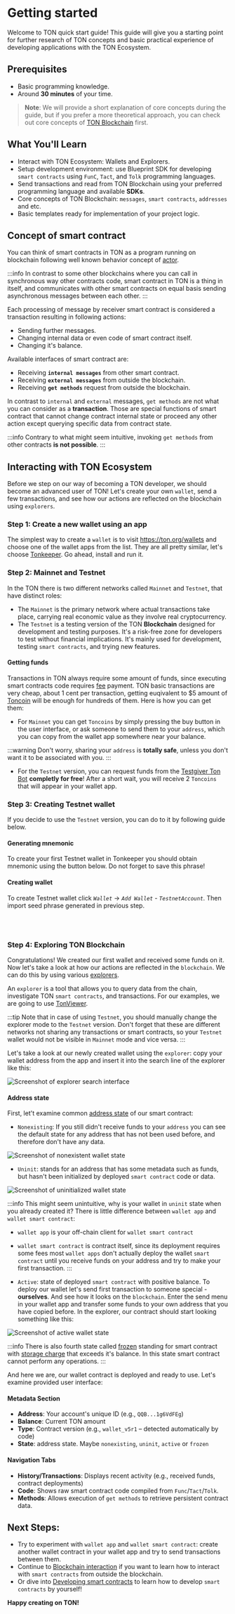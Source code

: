 
# Getting started

Welcome to TON quick start guide! This guide will give you a starting point for further research of TON concepts and basic practical experience of developing applications with the TON Ecosystem.

## Prerequisites

- Basic programming knowledge.
- Around **30 minutes** of your time.

> **Note**: We will provide a short explanation of core concepts during the guide, but if you prefer a more theoretical approach, you can check out core concepts of [TON Blockchain](/v3/concepts/dive-into-ton/ton-blockchain/blockchain-of-blockchains/) first.

## What You'll Learn

- Interact with TON Ecosystem: Wallets and Explorers.
- Setup development environment: use Blueprint SDK for developing `smart contracts` using `FunC`, `Tact`, and `Tolk` programming languages.
- Send transactions and read from TON Blockchain using your preferred programming language and available **SDKs**.
- Core concepts of TON Blockchain: `messages`, `smart contracts`, `addresses` and etc.
- Basic templates ready for implementation of your project logic.

## Concept of smart contract

You can think of smart contracts in TON as a program running on blockchain following well known behavior concept of [actor](/v3/concepts/dive-into-ton/ton-blockchain/blockchain-of-blockchains#single-actor/).

:::info
In contrast to some other blockchains where you can call in synchronous way other contracts code, smart contract in TON is a thing in itself, and communicates with other smart contracts on equal basis sending asynchronous messages between each other.
:::

Each processing of message by receiver smart contract is considered a transaction resulting in following actions:

- Sending further messages.
- Changing internal data or even code of smart contract itself.
- Changing it's balance.

Available interfaces of smart contract are:

- Receiving **`internal messages`** from other smart contract.
- Receiving **`external messages`** from outside the blockchain.
- Receiving **`get methods`** request from outside the blockchain.

In contrast to `internal` and `external` messages, `get methods` are not what you can consider as a **transaction**. Those are special functions of smart contract that cannot change contract internal state or proceed any other action except querying specific data from contract state.

:::info
Contrary to what might seem intuitive, invoking `get methods` from other contracts **is not possible**.
:::

## Interacting with TON Ecosystem

Before we step on our way of becoming a TON developer, we should become an advanced user of TON! Let's create your own `wallet`, send a few transactions, and see how our actions are reflected on the blockchain using `explorers`.

### Step 1: Create a new wallet using an app

The simplest way to create a `wallet` is to visit https://ton.org/wallets and choose one of the wallet apps from the list. They are all pretty similar, let's choose [Tonkeeper](https://tonkeeper.com/). Go ahead, install and run it.

### Step 2: Mainnet and Testnet

In the TON there is two different networks called `Mainnet` and `Testnet`, that have distinct roles:

- The `Mainnet` is the primary network where actual transactions take place, carrying real economic value as they involve real cryptocurrency.
- The `Testnet` is a testing version of the TON **Blockchain** designed for development and testing purposes. It's a risk-free zone for developers to test without financial implications. It's mainly used for development, testing `smart contracts`, and trying new features.

#### Getting funds

Transactions in TON always require some amount of funds, since executing smart contracts code requires [fee](/v3/documentation/smart-contracts/transaction-fees/fees/) payment. TON basic transactions are very cheap, about 1 cent per transaction, getting euqivalent to $5 amount of [Toncoin](/v3/documentation/dapps/defi/coins/) will be enough for hundreds of them. Here is how you can get them:

- For `Mainnet` you can get `Toncoins` by simply pressing the buy button in the user interface, or ask someone to send them to your `address`, which you can copy from the wallet app somewhere near your balance.

:::warning
Don't worry, sharing your `address` is **totally safe**, unless you don't want it to be associated with you.
:::

- For the `Testnet` version, you can request funds from the [Testgiver Ton Bot](https://t.me/testgiver_ton_bot/) **completly for free**! After a short wait, you will receive 2 `Toncoins` that will appear in your wallet app.

### Step 3: Creating Testnet wallet

If you decide to use the `Testnet` version, you can do to it by following guide below.

#### Generating mnemonic

To create your first Testnet wallet in Tonkeeper you should obtain mnemonic using the button below. Do not forget to save this phrase!

<MnemonicGenerator />

#### Creating wallet

To create Testnet wallet click _`Wallet`_ -> _`Add Wallet`_ - _`TestnetAccount`_. Then import seed phrase generated in previous step.

<div
  style={{
    display: "flex",
    justifyContent: "center",
    gap: "20px",
    flexWrap: "wrap",
    marginBottom: "30px",
  }}
>
  <br />
  <ThemedImage
    height="600px"
    alt=""
    sources={{
      light: "/img/tutorials/quick-start/tonkeeper-light.jpg?raw=true",
      dark: "/img/tutorials/quick-start/tonkeeper-dark.jpg?raw=true",
    }}
  />
  <br />
</div>

### Step 4: Exploring TON Blockchain

Congratulations! We created our first wallet and received some funds on it. Now let's take a look at how our actions are reflected in the `blockchain`. We can do this by using various [explorers](https://ton.app/explorers/).

An `explorer` is a tool that allows you to query data from the chain, investigate TON `smart contracts`, and transactions. For our examples, we are going to use [TonViewer](https://tonviewer.com/).

:::tip
Note that in case of using `Testnet`, you should manually change the explorer mode to the `Testnet` version. Don't forget that these are different networks not sharing any transactions or smart contracts, so your `Testnet` wallet would not be visible in `Mainnet` mode and vice versa.
:::

Let's take a look at our newly created wallet using the `explorer`: copy your wallet address from the app and insert it into the search line of the explorer like this:

<div style={{ marginBottom: "30px" }}>
  <img
    src="/img/tutorials/quick-start/explorer1.png"
    alt="Screenshot of explorer search interface"
  />
</div>

#### Address state

First, let't examine common [address state](/v3/documentation/smart-contracts/addresses/#addresses-state/) of our smart contract:

- `Nonexisting`: If you still didn't receive funds to your `address` you can see the default state for any address that has not been used before, and therefore don't have any data.

<div style={{ marginBottom: "30px" }}>
  <img
    src="/img/tutorials/quick-start/nonexist.png"
    alt="Screenshot of nonexistent wallet state"
  />
</div>

- `Uninit`: stands for an address that has some metadata such as funds, but hasn't been initialized by deployed `smart contract` code or data.

<div style={{ marginBottom: "30px" }}>
  <img
    src="/img/tutorials/quick-start/uninit.png"
    alt="Screenshot of uninitialized wallet state"
  />
</div>

:::info
This might seem unintuitive, why is your wallet in `uninit` state when you already created it? There is little difference between `wallet app` and `wallet smart contract`:

- `wallet app` is your off-chain client for `wallet smart contract`
- `wallet smart contract` is contract itself, since its deployment requires some fees most `wallet apps` don't actually deploy the wallet `smart contract` until you receive funds on your address and try to make your first transaction.
  :::

- `Active`: state of deployed `smart contract` with positive balance. To deploy our wallet let's send first transaction to someone special - **ourselves**. And see how it looks on the `blockchain`. Enter the send menu in your wallet app and transfer some funds to your own address that you have copied before. In the explorer, our contract should start looking something like this:

<div style={{ marginBottom: "30px" }}>
  <img
    src="/img/tutorials/quick-start/active.png"
    alt="Screenshot of active wallet state"
  />
</div>

:::info
There is also fourth state called [frozen](/v3/documentation/smart-contracts/transaction-fees/fees-low-level#storage-fee/) standing for smart contract with [storage charge](/v3/documentation/smart-contracts/transaction-fees/fees-low-level#storage-fee/) that exceeds it's balance. In this state smart contract cannot perform any operations.
:::

And here we are, our wallet contract is deployed and ready to use. Let's examine provided user interface:

#### Metadata Section

- **Address**: Your account's unique ID (e.g., `QQB...1g6VdFEg`)
- **Balance**: Current TON amount
- **Type**: Contract version (e.g., `wallet_v5r1` – detected automatically by code)
- **State**: address state. Maybe `nonexisting`, `uninit`, `active` or `frozen`

#### Navigation Tabs

- **History/Transactions**: Displays recent activity (e.g., received funds, contract deployments)
- **Code**: Shows raw smart contract code compiled from `Func`/`Tact`/`Tolk`.
- **Methods**: Allows execution of `get methods` to retrieve persistent contract data.

## Next Steps:

- Try to experiment with `wallet app` and `wallet smart contract`: create another wallet contract in your wallet app and try to send transactions between them.
- Continue to [Blockchain interaction](/v3/guidelines/quick-start/blockchain-interaction/reading-from-network/) if you want to learn how to interact with `smart contracts` from outside the blockchain.
- Or dive into [Developing smart contracts](/v3/guidelines/quick-start/developing-smart-contracts/setup-environment/) to learn how to develop `smart contracts` by yourself!

**Happy creating on TON!**

<Feedback />
